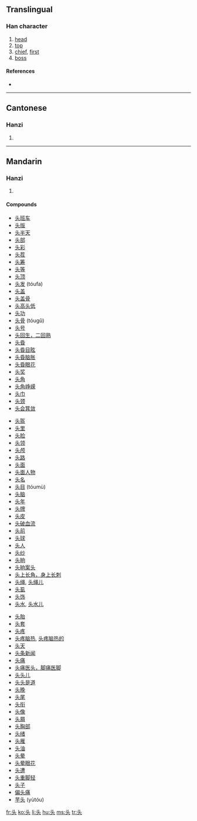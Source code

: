 {{see|頭}}
==Translingual==

===Han character===
{{Han char|rn=37|rad=大|as=02|sn=5|four=|canj=X卜大 (XYK), 卜大 (YK)}}

# [[head]]
# [[top]]
# [[chief]], [[first]]
# [[boss]]

====References====
* {{Han ref|kx=0249.111|hdz=10526.020|uh=5934|ud=22836}}

----

==Cantonese==

===Hanzi===
{{yue-hanzi|jyut=|y=tau4}}

# {{defn|Cantonese}}

----

==Mandarin==

===Hanzi===
{{cmn-hanzi|tra=頭|pin=[[tóu]] ([[tou2]])|wg=t'ou<sup>2</sup>}}

# {{defn|Mandarin}}

====Compounds====
{{top3}}
* [[头班车]]
* [[头版]]
* [[头半天]]
* [[头部]]
* [[头彩]]
* [[头茬]]
* [[头筹]]
* [[头等]]
* [[头顶]]
* [[头发]] (tóufa)
* [[头盖]]
* [[头盖骨]]
* [[头高头低]]
* [[头功]]
* [[头骨]] (tóugǔ)
* [[头号]]
* [[头回生，二回熟]]
* [[头昏]]
* [[头昏目眩]]
* [[头昏脑胀]]
* [[头昏眼花]]
* [[头奖]]
* [[头角]]
* [[头角峥嵘]]
* [[头巾]]
* [[头颈]]
* [[头会箕敛]]
{{mid3}}
* [[头盔]]
* [[头里]]
* [[头脸]]
* [[头领]]
* [[头颅]]
* [[头路]]
* [[头面]]
* [[头面人物]]
* [[头名]]
* [[头目]] (tóumù)
* [[头脑]]
* [[头年]]
* [[头牌]]
* [[头皮]]
* [[头破血流]]
* [[头前]]
* [[头球]]
* [[头人]]
* [[头纱]]
* [[头晌]]
* [[头晌案头]]
* [[头上长角，身上长刺]]
* [[头绳]], [[头绳儿]]
* [[头虱]]
* [[头饰]]
* [[头水]], [[头水儿]]
{{mid3}}
* [[头胎]]
* [[头套]]
* [[头疼]]
* [[头疼脑热]], [[头疼脑热的]]
* [[头天]]
* [[头条新闻]]
* [[头痛]]
* [[头痛医头，脚痛医脚]]
* [[头头儿]]
* [[头头是道]]
* [[头晚]]
* [[头尾]]
* [[头衔]]
* [[头像]]
* [[头屑]]
* [[头胸部]]
* [[头绪]]
* [[头雁]]
* [[头油]]
* [[头晕]]
* [[头晕眼花]]
* [[头遭]]
* [[头重脚轻]]
* [[头子]]
* [[偏头痛]]
* [[芋头]] (yùtóu)
{{bottom}}

[[fr:头]]
[[ko:头]]
[[li:头]]
[[hu:头]]
[[ms:头]]
[[tr:头]]